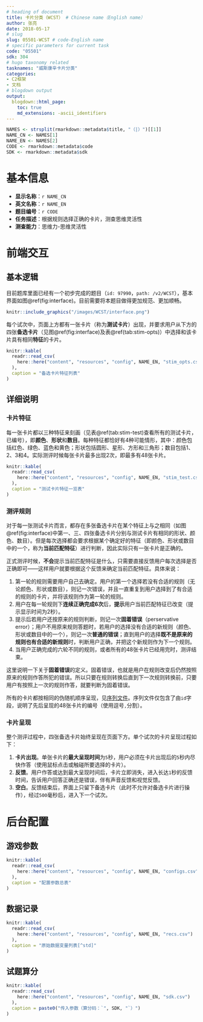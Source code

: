 ```yaml
---
# heading of document
title: 卡片分类（WCST） # Chinese name（English name）
author: 张亮
date: 2018-05-17
# slug
slug: 05501-WCST # code-English name
# specific parameters for current task
code: "05501"
sdk: 304
# hugo taxonomy related
tasknames: "威斯康辛卡片分类"
categories:
- C2框架
- 文档
# blogdown output
output:
  blogdown::html_page:
    toc: true
    md_extensions: -ascii_identifiers
---
```


```r
NAMES <- strsplit(rmarkdown::metadata$title, "（|）")[[1]]
NAME_CN <- NAMES[1]
NAME_EN <- NAMES[2]
CODE <- rmarkdown::metadata$code
SDK <- rmarkdown::metadata$sdk
```

# 基本信息

* **显示名称**：`r NAME_CN`
* **英文名称**：`r NAME_EN`
* **题目编号**：`r CODE`
* **任务描述**：根据规则选择正确的卡片，测查思维灵活性
* **测查能力**：思维力-思维灵活性

# 前端交互

## 基本逻辑

目前题库里面已经有一个初步完成的题目（`id: 97990`，`path: /v2/WCST`），基本界面如图\@ref(fig:interface)。目前需要将本题目做得更加规范、更加顺畅。

```r
knitr::include_graphics("/images/WCST/interface.png")
```

每个试次中，页面上方都有一张卡片（称为**测试卡片**）出现，并要求用户从下方的四张**备选卡片**（见图\@ref(fig:interface)及表\@ref(tab:stim-opts)）中选择和该卡片具有相同**特征**的卡片。

```r
knitr::kable(
  readr::read_csv(
    here::here("content", "resources", "config", NAME_EN, "stim_opts.csv")
  ),
  caption = "备选卡片特征列表"
)
```

## 详细说明

### 卡片特征

每一张卡片都以三种特征来刻画（见表\@ref(tab:stim-test)查看所有的测试卡片，已编号），即**颜色**、**形状**和**数目**。每种特征都恰好有4种可能情形，其中：颜色包括红色、绿色、蓝色和黄色；形状包括圆形、星形、方形和三角形；数目包括1、2、3和4。实际测评时候每张卡片最多出现2次，即最多有48张卡片。

```r
knitr::kable(
  readr::read_csv(
    here::here("content", "resources", "config", NAME_EN, "stim_test.csv")
  ),
  caption = "测试卡片特征一览表"
)
```

### 测评规则

对于每一张测试卡片而言，都存在多张备选卡片在某个特征上与之相同（如图\@ref(fig:interface)中第一、三、四张备选卡片分别与测试卡片有相同的形状、颜色、数目）。但是每次选择都会要求根据某个确定好的特征（即颜色、形状或数目中的一个，称为**当前匹配特征**）进行判断，因此实际只有一张卡片是正确的。

正式测评时候，**不会**提示当前匹配特征是什么，只需要直接反馈用户每次选择是否正确即可——这样用户就要根据这个反馈来确定当前匹配特征。具体来说：

1. 第一轮的规则需要用户自己去确定。用户的第一个选择若没有合适的规则（无论颜色、形状或数目），则记一次错误，并且一直重复到用户选择到了有合适的规则的卡片，并将该规则作为第一轮的规则。
1. 用户在每一轮规则下**连续正确完成6次**后，**提示**用户当前匹配特征已改变（提示显示时间为2秒）。
1. 提示后若用户还按原来的规则判断，则记一次**固着错误**（perservative error）；用户不用原来规则答题时，若用户的选择没有合适的新规则（颜色、形状或数目中的一个），则记一次**普通的错误**；直到用户的选择**既不是原来的规则也有合适的新规则**时，判断用户正确，并把这个新规则作为下一个规则。
1. 当用户正确完成的六轮不同的规则，或者所有的48张卡片已经用完时，测评结束。

这里说明一下关于**固着错误**的定义。固着错误，也就是用户在规则改变后仍然按照原来的规则作答所犯的错误。所以只要在规则转换后直到下一次规则转换前，只要用户有按照上一次的规则作答，就要判断为固着错误。

所有的卡片都按相同的伪随机顺序呈现，见[序列文件](/seq/05501_WCST.json){target="_blank"}。序列文件仅包含了由`id`字段，说明了先后呈现的48张卡片的编号（使用逗号`,`分割）。

### 卡片呈现

整个测评过程中，四张备选卡片始终呈现在页面下方。单个试次的卡片呈现过程如下：

1. **卡片出现**。单张卡片的**最大呈现时间**为`5`秒，用户必须在卡片出现后的`5`秒内尽快作答（使用鼠标点击或触碰所要选择的卡片）。
1. **反馈**。用户作答或达到最大呈现时间后，卡片立即消失，进入长达`1`秒的反馈时间，告诉用户回答正确还是错误，伴有声音反馈和视觉反馈。
1. **空白**。反馈结束后，界面上只留下备选卡片（此时不允许对备选卡片进行操作），经过`500`毫秒后，进入下一个试次。

# 后台配置

## 游戏参数

```r
knitr::kable(
  readr::read_csv(
    here::here("content", "resources", "config", NAME_EN, "configs.csv")
  ),
  caption = "配置参数总表"
)
```

## 数据记录

```r
knitr::kable(
  readr::read_csv(
    here::here("content", "resources", "config", NAME_EN, "recs.csv")
  ),
  caption = "原始数据变量列表[^std]"
)
```

[^std]: 请参考[标准](`r blogdown::shortcode("relref", "standard.html")`)。

## 试题算分

```r
knitr::kable(
  readr::read_csv(
    here::here("content", "resources", "config", NAME_EN, "sdk.csv")
  ),
  caption = paste0("传入参数（算分码：`", SDK, "`）")
)
```
